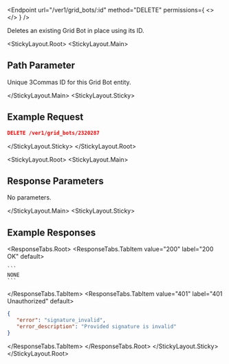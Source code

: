 
<Endpoint
  url="/ver1/grid_bots/:id"
  method="DELETE"
  permissions={
    <>
      <Permission title="Permission" description="BOTS_WRITE" />
      <Permission title="Security" description="SIGNED" />
    </>
  }
/>

Deletes an existing Grid Bot in place using its ID.

<StickyLayout.Root>
<StickyLayout.Main>

## Path Parameter 

<ApiParam name='id' type='integer' id="id" required>
   Unique 3Commas ID for this Grid Bot entity.
</ApiParam>

</StickyLayout.Main>
<StickyLayout.Sticky>

## Example Request 

```json
DELETE /ver1/grid_bots/2320287
```
</StickyLayout.Sticky>
</StickyLayout.Root>

<StickyLayout.Root>
<StickyLayout.Main>

## Response Parameters 

<p> No parameters.</p>

</StickyLayout.Main>
<StickyLayout.Sticky>

## Example Responses
<ResponseTabs.Root>
<ResponseTabs.TabItem value="200" label="200 OK" default>

    ```
    NONE
    ```
  </ResponseTabs.TabItem>
<ResponseTabs.TabItem value="401" label="401 Unauthorized" default>

  ```json
  {
     "error": "signature_invalid",
     "error_description": "Provided signature is invalid"
  }
  ```
</ResponseTabs.TabItem>
</ResponseTabs.Root>
</StickyLayout.Sticky>
</StickyLayout.Root>